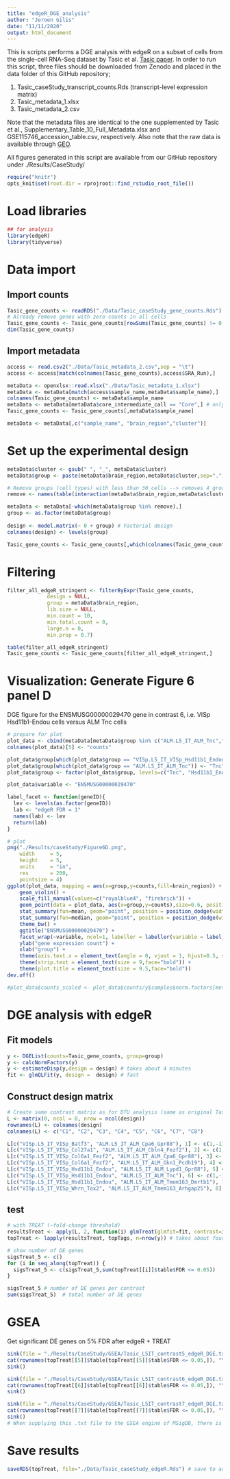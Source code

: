 ```yaml
---
title: "edgeR_DGE_analysis"
author: "Jeroen Gilis"
date: "11/11/2020"
output: html_document
---
```


This is scripts performs a DGE analysis with edgeR on a subset of cells from the single-cell RNA-Seq dataset by Tasic et al. [Tasic paper](https://doi.org/10.1038/s41586-018-0654-5). In order to run this script, three files should be downloaded from Zenodo and placed in the data folder of this GitHub repository;

1. Tasic_caseStudy_transcript_counts.Rds (transcript-level expression matrix)
2. Tasic_metadata_1.xlsx
3. Tasic_metadata_2.csv

Note that the metadata files are identical to the one supplemented by Tasic et al., Supplementary_Table_10_Full_Metadata.xlsx and GSE115746_accession_table.csv, respectively. Also note that the raw data is available through [GEO](https://www.ncbi.nlm.nih.gov/geo/query/acc.cgi?acc=GSE115746).

All figures generated in this script are available from our GitHub repository under ./Results/CaseStudy/

```r
require("knitr")
opts_knit$set(root.dir = rprojroot::find_rstudio_root_file())
```

# Load libraries

```r
## for analysis
library(edgeR)
library(tidyverse)
```

# Data import

## Import counts

```r
Tasic_gene_counts <- readRDS("./Data/Tasic_caseStudy_gene_counts.Rds")
# Already remove genes with zero counts in all cells
Tasic_gene_counts <- Tasic_gene_counts[rowSums(Tasic_gene_counts) != 0,]
dim(Tasic_gene_counts)
```

## Import metadata

```r
access <- read.csv2("./Data/Tasic_metadata_2.csv",sep = "\t")
access <- access[match(colnames(Tasic_gene_counts),access$SRA_Run),]

metaData <- openxlsx::read.xlsx("./Data/Tasic_metadata_1.xlsx")
metaData <- metaData[match(access$sample_name,metaData$sample_name),]
colnames(Tasic_gene_counts) <- metaData$sample_name
metaData <- metaData[metaData$core_intermediate_call == "Core",] # only retain cell that were unambiguously assigned to a certain cell type (cluster)
Tasic_gene_counts <- Tasic_gene_counts[,metaData$sample_name]

metaData <- metaData[,c("sample_name", "brain_region","cluster")]
```

# Set up the experimental design

```r
metaData$cluster <- gsub(" ", "_", metaData$cluster)
metaData$group <- paste(metaData$brain_region,metaData$cluster,sep=".")

# Remove groups (cell types) with less than 30 cells --> removes 4 groups
remove <- names(table(interaction(metaData$brain_region,metaData$cluster))[table(interaction(metaData$brain_region,metaData$cluster)) < 30])

metaData <- metaData[-which(metaData$group %in% remove),]
group <- as.factor(metaData$group)
 
design <- model.matrix(~ 0 + group) # Factorial design
colnames(design) <- levels(group)

Tasic_gene_counts <- Tasic_gene_counts[,which(colnames(Tasic_gene_counts) %in% metaData$sample_name)]
```

# Filtering

```r
filter_all_edgeR_stringent <- filterByExpr(Tasic_gene_counts,
             design = NULL,
             group = metaData$brain_region,
             lib.size = NULL,
             min.count = 10,
             min.total.count = 0,
             large.n = 0,
             min.prop = 0.7)

table(filter_all_edgeR_stringent)
Tasic_gene_counts <- Tasic_gene_counts[filter_all_edgeR_stringent,]
```

# Visualization: Generate Figure 6 panel D

DGE figure for the ENSMUSG00000029470 gene in contrast 6, i.e. VISp Hsd11b1-Endou cells versus ALM Tnc cells 

```r
# prepare for plot
plot_data <- cbind(metaData[metaData$group %in% c("ALM.L5_IT_ALM_Tnc","VISp.L5_IT_VISp_Hsd11b1_Endou"),],Tasic_gene_counts["ENSMUSG00000029470",metaData$group %in% c("ALM.L5_IT_ALM_Tnc","VISp.L5_IT_VISp_Hsd11b1_Endou")]) ## sample order is the same for both dataframes so we can do this
colnames(plot_data)[5] <- "counts"

plot_data$group[which(plot_data$group == "VISp.L5_IT_VISp_Hsd11b1_Endou")] <- "Hsd11b1_Endou"
plot_data$group[which(plot_data$group == "ALM.L5_IT_ALM_Tnc")] <- "Tnc"
plot_data$group <- factor(plot_data$group, levels=c("Tnc", "Hsd11b1_Endou"))

plot_data$variable <- "ENSMUSG00000029470"

label_facet <- function(geneID){
  lev <- levels(as.factor(geneID))
  lab <- "edgeR FDR = 1"
  names(lab) <- lev
  return(lab)
}

# plot
png("./Results/caseStudy/Figure6D.png",
    width     = 5,
    height    = 5,
    units     = "in",
    res       = 200,
    pointsize = 4)
ggplot(plot_data, mapping = aes(x=group,y=counts,fill=brain_region)) +
    geom_violin() +
    scale_fill_manual(values=c("royalblue4", "firebrick")) +
    geom_point(data = plot_data, aes(x=group,y=counts),size=0.6, position = position_jitterdodge(jitter.width = 0.7,jitter.height = 0, dodge.width = 0.9)) +
    stat_summary(fun=mean, geom="point", position = position_dodge(width = 0.9), shape=18, size=4, colour = "cyan") + 
    stat_summary(fun=median, geom="point", position = position_dodge(width = 0.9), shape=18, size=3, colour = "green4") +
    theme_bw() +
    ggtitle("ENSMUSG00000029470") +
    facet_wrap(~variable, ncol=1, labeller = labeller(variable = label_facet(plot_data$variable))) +
    ylab("gene expression count") +
    xlab("group") +
    theme(axis.text.x = element_text(angle = 0, vjust = 1, hjust=0.5, size=9)) +
    theme(strip.text = element_text(size = 9,face="bold")) +
    theme(plot.title = element_text(size = 9.5,face="bold"))
dev.off()

#plot_data$counts_scaled <- plot_data$counts/y$samples$norm.factors[metaData$group %in% c("ALM.L5_IT_ALM_Tnc","VISp.L5_IT_VISp_Hsd11b1_Endou")]
```

# DGE analysis with edgeR

## Fit models

```r
y <- DGEList(counts=Tasic_gene_counts, group=group)
y <- calcNormFactors(y)
y <- estimateDisp(y,design = design) # takes about 4 minutes
fit <- glmQLFit(y, design =  design) # fast
```

## Construct design matrix

```r
# Create same contrast matrix as for DTU analysis (same as original Tasic et al. analysis)
L <- matrix(0, ncol = 8, nrow = ncol(design))
rownames(L) <- colnames(design)
colnames(L) <- c("C1", "C2", "C3", "C4", "C5", "C6", "C7", "C8")

L[c("VISp.L5_IT_VISp_Batf3", "ALM.L5_IT_ALM_Cpa6_Gpr88"), 1] <- c(1,-1)
L[c("VISp.L5_IT_VISp_Col27a1", "ALM.L5_IT_ALM_Cbln4_Fezf2"), 2] <- c(1,-1)
L[c("VISp.L5_IT_VISp_Col6a1_Fezf2", "ALM.L5_IT_ALM_Cpa6_Gpr88"), 3] <- c(1,-1)
L[c("VISp.L5_IT_VISp_Col6a1_Fezf2", "ALM.L5_IT_ALM_Gkn1_Pcdh19"), 4] <- c(1,-1)
L[c("VISp.L5_IT_VISp_Hsd11b1_Endou", "ALM.L5_IT_ALM_Lypd1_Gpr88"), 5] <- c(1,-1)
L[c("VISp.L5_IT_VISp_Hsd11b1_Endou", "ALM.L5_IT_ALM_Tnc"), 6] <- c(1,-1)
L[c("VISp.L5_IT_VISp_Hsd11b1_Endou", "ALM.L5_IT_ALM_Tmem163_Dmrtb1"), 7] <- c(1,-1)
L[c("VISp.L5_IT_VISp_Whrn_Tox2", "ALM.L5_IT_ALM_Tmem163_Arhgap25"), 8] <- c(1,-1)
```

## test

```r
# with TREAT (~fold-change threshold)
resultsTreat <- apply(L, 2, function(i) glmTreat(glmfit=fit, contrast=i, lfc=1))
topTreat <- lapply(resultsTreat, topTags, n=nrow(y)) # takes about four minutes

# show number of DE genes
sigsTreat_5 <- c()
for (i in seq_along(topTreat)) {
  sigsTreat_5 <- c(sigsTreat_5,sum(topTreat[[i]]$table$FDR <= 0.05))
}

sigsTreat_5 # number of DE genes per contrast
sum(sigsTreat_5)  # total number of DE genes
```

# GSEA

Get significant DE genes on 5% FDR after edgeR + TREAT

```r
sink(file = "./Results/CaseStudy/GSEA/Tasic_L5IT_contrast5_edgeR_DGE.txt")
cat(rownames(topTreat[[5]]$table[topTreat[[5]]$table$FDR <= 0.05,]), "\n")
sink()

sink(file = "./Results/CaseStudy/GSEA/Tasic_L5IT_contrast6_edgeR_DGE.txt")
cat(rownames(topTreat[[6]]$table[topTreat[[6]]$table$FDR <= 0.05,]), "\n")
sink()

sink(file = "./Results/CaseStudy/GSEA/Tasic_L5IT_contrast7_edgeR_DGE.txt")
cat(rownames(topTreat[[7]]$table[topTreat[[7]]$table$FDR <= 0.05,]), "\n")
sink()
# When supplying this .txt file to the GSEA engine of MSigDB, there is strong evidence for enrichment in the biological processes related to synapses, neuron projection, which are very interesting in the context of the Tasic et al. paper.
```

# Save results

```r
saveRDS(topTreat, file="./Data/Tasic_caseStudy_edgeR.Rds") # save to access later in comparison script
```


